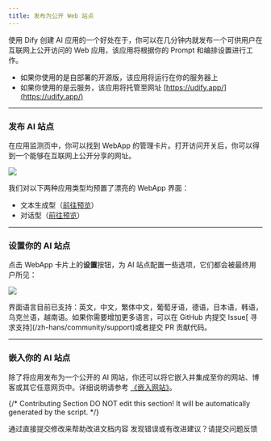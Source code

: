 ```yaml
---
title: 发布为公开 Web 站点
---
```


使用 Dify 创建 AI 应用的一个好处在于，你可以在几分钟内就发布一个可供用户在互联网上公开访问的 Web 应用，该应用将根据你的 Prompt 和编排设置进行工作。

* 如果你使用的是自部署的开源版，该应用将运行在你的服务器上
* 如果你使用的是云服务，该应用将托管至网址 [https://udify.app/](https://udify.app/)

***

### 发布 AI 站点

在应用监测页中，你可以找到 WebApp 的管理卡片。打开访问开关后，你可以得到一个能够在互联网上公开分享的网址。

![](https://assets-docs.dify.ai/2025/03/40a972bc270777a3bedd1b2bc5d34114.png)

我们对以下两种应用类型均预置了漂亮的 WebApp 界面：

* 文本生成型（[前往预览](./text-generator)）
* 对话型（[前往预览](./conversation-application)）

***

### 设置你的 AI 站点

点击 WebApp 卡片上的**设置**按钮，为 AI 站点配置一些选项，它们都会被最终用户所见：

![](https://assets-docs.dify.ai/2025/04/2985d21d7e186c01a8d700378246b9a1.png)

<Info>
界面语言目前已支持：英文，中文，繁体中文，葡萄牙语，德语，日本语，韩语，乌克兰语，越南语。如果你需要增加更多语言，可以在 GitHub 内提交 Issue[ 寻求支持](/zh-hans/community/support)或者提交 PR 贡献代码。
</Info>

***

### 嵌入你的 AI 站点

除了将应用发布为一个公开的 AI 网站，你还可以将它嵌入并集成至你的网站、博客或其它任意网页中。详细说明请参考 [《嵌入网站》](/zh-hans/guides/application-publishing/embedding-in-websites)。

{/*
Contributing Section
DO NOT edit this section!
It will be automatically generated by the script.
*/}

<CardGroup cols="2">
    <Card
        title="编辑此页面"
        icon="pen-to-square"
        href="https://github.com/langgenius/dify-docs/edit/main/zh-hans/guides/application-publishing/launch-your-webapp-quickly/readme.mdx"
    >
        通过直接提交修改来帮助改进文档内容
    </Card>
    <Card
        title="提交问题"
        icon="github"
        href="https://github.com/langgenius/dify-docs/issues/new?title=文档问题%3A%20&body=%23%23%20问题描述%0A%3C%21--%20请简要描述您发现的问题%20--%3E%0A%0A%23%23%20页面链接%0Ahttps%3A%2F%2Fgithub.com%2Flanggenius%2Fdify-docs%2Fblob%2Fmain%2Fzh-hans/guides/application-publishing/launch-your-webapp-quickly%2Freadme.mdx%0A%0A%23%23%20建议修改%0A%3C%21--%20如果有具体的修改建议，请在此说明%20--%3E%0A%0A%3C%21--%20感谢您对文档质量的关注！%20--%3E"
    >
        发现错误或有改进建议？请提交问题反馈
    </Card>
</CardGroup>
